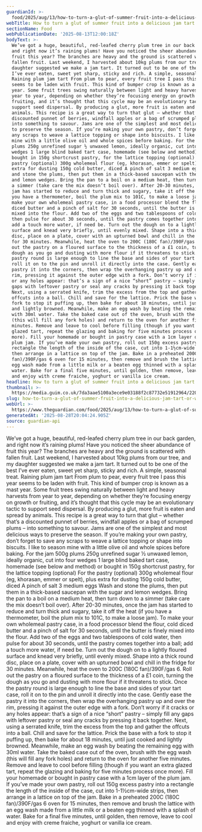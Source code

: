 ```yaml
---
guardianId: >-
  food/2025/aug/13/how-to-turn-a-glut-of-summer-fruit-into-a-delicious-jam-tart-zero-waste-cooking
webTitle: How to turn a glut of summer fruit into a delicious jam tart | Waste not
sectionName: Food
webPublicationDate: '2025-08-13T12:00:18Z'
bodyText: >-
  We’ve got a huge, beautiful, red-leafed cherry plum tree in our back garden,
  and right now it’s raining plums! Have you noticed the sheer abundance of
  fruit this year? The branches are heavy and the ground is scattered with
  fallen fruit. Last weekend, I harvested about 10kg plums from our tree, and my
  daughter suggested we make a jam tart. It turned out to be one of the best
  I’ve ever eaten, sweet yet sharp, sticky and rich. A simple, seasonal treat.
  Raining plum jam tart From plum to pear, every fruit tree I pass this year
  seems to be laden with fruit. This kind of bumper crop is known as a mast
  year. Some fruit trees swing naturally between light and heavy harvests from
  year to year, depending on whether they’re focusing energy on growth or
  fruiting, and it’s thought that this cycle may be an evolutionary tactic to
  support seed dispersal. By producing a glut, more fruit is eaten and spread by
  animals. This recipe is a great way to turn that glut – whether that’s a
  discounted punnet of berries, windfall apples or a bag of scrumped plums –
  into something to savour. Jams are one of the simplest and most delicious ways
  to preserve the season. If you’re making your own pastry, don’t forget to save
  any scraps to weave a lattice topping or shape into biscuits. I like to season
  mine with a little olive oil and whole spices before baking. For the jam 500g
  plums 250g unrefined sugar ½ unwaxed lemon, ideally organic, cut into four
  wedges 1 large blind baked tart case, homemade (see below and method) or
  bought in 150g shortcrust pastry, for the lattice topping (optional) For the
  pastry (optional) 300g wholemeal flour (eg, khorasan, emmer or spelt), plus
  extra for dusting 150g cold butter, diced A pinch of salt 3 medium eggs Wash
  and stone the plums, then put them in a thick-based saucepan with the sugar
  and lemon wedges. Bring the pan to a boil on a medium heat, then turn down to
  a simmer (take care the mix doesn’t boil over). After 20-30 minutes, once the
  jam has started to reduce and turn thick and sugary, take it off the heat (if
  you have a thermometer, boil the plum mix to 101C, to make a loose jam). To
  make your own wholemeal pastry case, in a food processor blend the flour, cold
  diced butter and a pinch of salt for 30 seconds, until the butter is finely
  mixed into the flour. Add two of the eggs and two tablespoons of cold water,
  then pulse for about 30 seconds, until the pastry comes together into a ball;
  add a touch more water, if need be. Turn out the dough on to a lightly floured
  surface and knead very briefly, until evenly mixed. Shape into a thick round
  disc, place on a plate, cover with an upturned bowl and chill in the fridge
  for 30 minutes. Meanwhile, heat the oven to 200C (180C fan)/390F/gas 6. Roll
  out the pastry on a floured surface to the thickness of a £1 coin, turning the
  dough as you go and dusting with more flour if it threatens to stick. Once the
  pastry round is large enough to line the base and sides of your tart case,
  roll it on to the pin and unroll it directly into the case. Gently ease the
  pastry it into the corners, then wrap the overhanging pastry up and over the
  rim, pressing it against the outer edge with a fork. Don’t worry if it cracks
  or any holes appear: that’s a sign of a nice “short” pastry – simply fill any
  gaps with leftover pastry or seal any cracks by pressing it back together.
  Next, using a serrated knife, trim the excess from the top and gather the
  offcuts into a ball. Chill and save for the lattice. Prick the base with a
  fork to stop it puffing up, then bake for about 18 minutes, until just cooked
  and lightly browned. Meanwhile, make an egg wash by beating the remaining egg
  with 30ml water. Take the baked case out of the oven, brush with the egg wash
  (this will fill any fork holes) and return to the oven for another five
  minutes. Remove and leave to cool before filling (though if you want an extra
  glazed tart, repeat the glazing and baking for five minutes process once
  more). Fill your homemade or bought in pastry case with a 1cm layer of the
  plum jam. If you’ve made your own pastry, roll out 150g excess pastry into a
  rectangle the length of the inside of the case, cut into 1-1½cm-wide strips,
  then arrange in a lattice on top of the jam. Bake in a preheated 200C (180C
  fan)/390F/gas 6 oven for 15 minutes, then remove and brush the lattice with an
  egg wash made from a little milk or a beaten egg thinned with a splash of
  water. Bake for a final five minutes, until golden, then remove, leave to cool
  and enjoy with creme fraiche, yoghurt or vanilla ice cream.
headline: How to turn a glut of summer fruit into a delicious jam tart – recipe
thumbnail: >-
  https://media.guim.co.uk/7da3aae5100a3ece9e03188f2c87732e51912964/220_300_2980_2384/500.jpg
slug: how-to-turn-a-glut-of-summer-fruit-into-a-delicious-jam-tart-or-waste-not
webUrl: >-
  https://www.theguardian.com/food/2025/aug/13/how-to-turn-a-glut-of-summer-fruit-into-a-delicious-jam-tart-zero-waste-cooking
generatedAt: '2025-08-28T20:04:24.905Z'
source: guardian-api
---
```

We’ve got a huge, beautiful, red-leafed cherry plum tree in our back garden, and right now it’s raining plums! Have you noticed the sheer abundance of fruit this year? The branches are heavy and the ground is scattered with fallen fruit. Last weekend, I harvested about 10kg plums from our tree, and my daughter suggested we make a jam tart. It turned out to be one of the best I’ve ever eaten, sweet yet sharp, sticky and rich. A simple, seasonal treat. Raining plum jam tart From plum to pear, every fruit tree I pass this year seems to be laden with fruit. This kind of bumper crop is known as a mast year. Some fruit trees swing naturally between light and heavy harvests from year to year, depending on whether they’re focusing energy on growth or fruiting, and it’s thought that this cycle may be an evolutionary tactic to support seed dispersal. By producing a glut, more fruit is eaten and spread by animals. This recipe is a great way to turn that glut – whether that’s a discounted punnet of berries, windfall apples or a bag of scrumped plums – into something to savour. Jams are one of the simplest and most delicious ways to preserve the season. If you’re making your own pastry, don’t forget to save any scraps to weave a lattice topping or shape into biscuits. I like to season mine with a little olive oil and whole spices before baking. For the jam 500g plums 250g unrefined sugar ½ unwaxed lemon, ideally organic, cut into four wedges 1 large blind baked tart case, homemade (see below and method) or bought in 150g shortcrust pastry, for the lattice topping (optional) For the pastry (optional) 300g wholemeal flour (eg, khorasan, emmer or spelt), plus extra for dusting 150g cold butter, diced A pinch of salt 3 medium eggs Wash and stone the plums, then put them in a thick-based saucepan with the sugar and lemon wedges. Bring the pan to a boil on a medium heat, then turn down to a simmer (take care the mix doesn’t boil over). After 20-30 minutes, once the jam has started to reduce and turn thick and sugary, take it off the heat (if you have a thermometer, boil the plum mix to 101C, to make a loose jam). To make your own wholemeal pastry case, in a food processor blend the flour, cold diced butter and a pinch of salt for 30 seconds, until the butter is finely mixed into the flour. Add two of the eggs and two tablespoons of cold water, then pulse for about 30 seconds, until the pastry comes together into a ball; add a touch more water, if need be. Turn out the dough on to a lightly floured surface and knead very briefly, until evenly mixed. Shape into a thick round disc, place on a plate, cover with an upturned bowl and chill in the fridge for 30 minutes. Meanwhile, heat the oven to 200C (180C fan)/390F/gas 6. Roll out the pastry on a floured surface to the thickness of a £1 coin, turning the dough as you go and dusting with more flour if it threatens to stick. Once the pastry round is large enough to line the base and sides of your tart case, roll it on to the pin and unroll it directly into the case. Gently ease the pastry it into the corners, then wrap the overhanging pastry up and over the rim, pressing it against the outer edge with a fork. Don’t worry if it cracks or any holes appear: that’s a sign of a nice “short” pastry – simply fill any gaps with leftover pastry or seal any cracks by pressing it back together. Next, using a serrated knife, trim the excess from the top and gather the offcuts into a ball. Chill and save for the lattice. Prick the base with a fork to stop it puffing up, then bake for about 18 minutes, until just cooked and lightly browned. Meanwhile, make an egg wash by beating the remaining egg with 30ml water. Take the baked case out of the oven, brush with the egg wash (this will fill any fork holes) and return to the oven for another five minutes. Remove and leave to cool before filling (though if you want an extra glazed tart, repeat the glazing and baking for five minutes process once more). Fill your homemade or bought in pastry case with a 1cm layer of the plum jam. If you’ve made your own pastry, roll out 150g excess pastry into a rectangle the length of the inside of the case, cut into 1-1½cm-wide strips, then arrange in a lattice on top of the jam. Bake in a preheated 200C (180C fan)/390F/gas 6 oven for 15 minutes, then remove and brush the lattice with an egg wash made from a little milk or a beaten egg thinned with a splash of water. Bake for a final five minutes, until golden, then remove, leave to cool and enjoy with creme fraiche, yoghurt or vanilla ice cream.
